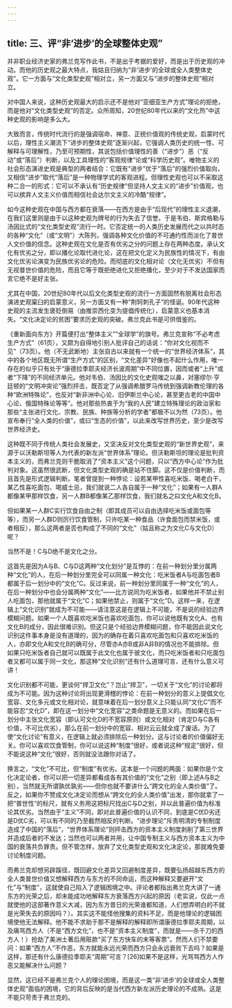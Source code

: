 ```yaml
---
---
---
```

title: 三、评“非‘进步’的全球整体史观”
---




并非职业经济史家的弗兰克写作此书，不是出于考据的爱好，而是出于历史观的冲动。而他的历史观之最大特点，我姑且归纳为“非‘进步’的全球或全人类整体史观”。它一方面与“文化类型史观”相对立，另一方面又与“进步的整体史观”相对立。

对中国人来说，这种历史观最大的启示还不是他对“亚细亚生产方式”理论的拒绝，而是他对“文化类型史观”的否定。众所周知，20世纪80年代以来的“文化热”中这种史观的影响是多么大。

大致而言，传统时代流行的是强调宿命、神意、正统价值观的传统史观，启蒙时代以后，理性主义潮流下“进步的整体史观”逐渐兴起，它强调人类历史的统一性、可解释与可理解性，乃至可预期性，其说包括价值理性的善（“进步”）恶（“反动”或“落后”）判断，以及工具理性的“客观规律”论或“科学历史观”。唯物主义的社会形态演进史观是典型的两者结合：它既有“进步”优于“落后”的强烈价值取向，又相信“进步”取代“落后”是一种物理学式的客观进程。但理性史观也可以不采取这种二合一的形式：它可以不承认有“历史规律”但坚持人文主义的“进步”价值观，也可以摈弃人文主义价值而相信社会达尔文主义的冷酷“规律”。

如今这种史观在中国与西方都在衰落——在西方是由于“后现代”的理性主义退潮，在我们这里则是由于以这种史观为牌号的行为失去了信誉。于是韦伯、斯宾格勒与汤因比式的“文化类型史观”流行一时。它否定统一的人类历史发展而代之以共时态的各种“文化”（或“文明”）大陈列，强调各种文化价值的不可通约性而淡化了普世人文价值的信念。这种史观在文化是否有优劣之分的问题上存在两种态度。承认文化有优劣之分，即以播化论取代进化论，这在把文化定义为民族性的情况下，有由文化优劣论演变为民族优劣论的危险。而彻底的文化相对论（文化无优劣）不但有无视普世价值的危险，而且它等于既拒绝进化又拒绝播化，至少对于不发达国家而言它绝不是好主张。

尤其在中国，20世纪80年代以后文化类型史观的流行一方面固然有脱离社会形态演进史观窠臼的启蒙意义，另一方面又有一种“荆轲刺孔子”的怪诞。90年代这种史观的主流发生褒贬倒易（由推崇西化变为提倡传统化），启蒙意义也基本消失。“文化决定论的贫困”要求历史观的突破。弗兰克此书是可供借鉴的。

《重新面向东方》开篇便打出“整体主义”“全球学”的旗号。弗兰克宣称“不必考虑生产方式”（61页），又颇为自得地引别人批评自己的话说：“你对文化视而不见”（73页）。他（不无武断地）主张自古以来就有一个统一的“世界经济体系”，其中的各个地区既无所谓“生产方式”的区别，“文化差异”好像也不起什么作用，唯一存在的似乎只有处于“康德拉季耶夫经济长波周期”中不同位置，因而或者“上升”或者“下降”的不同经济单元。他对韦伯、汤因比的文化史观嗤之以鼻，对塞缪尔·亨廷顿的“文明冲突论”强烈抨击，既否定了从强调希腊罗马传统到强调新教伦理的各种“欧洲特殊论”，也反对“新非洲中心论、旧伊斯兰中心论，甚至更古老的中国中心论、俄国特殊论等等”。他对那些热衷于为“我的人民”建立特殊理论的政治家和那些“主张进行文化、宗教、民族、种族等分析的学者”都极不以为然（73页）。他宣布奉行“全人类的价值”，或曰“生态的价值”，以此来改写世界历史，至少是改写世界经济史。

这种既不同于传统人类社会发展史，又坚决反对文化类型史观的“新世界史观”，来源于以沃勒斯坦等人为代表的新左派“世界体系”理论。但沃勒斯坦的理论是批判资本主义的，而弗兰克则干脆取消了“资本主义”这个问题，只以“西方中心论”作为批判对象。这虽然很武断，但文化类型史观的确是站不住脚。这不仅是价值判断，而且首先是形式逻辑判断。笔者曾提到一种悖论：设若某甲性喜吃米饭、喝老白干，某乙性喜吃面包、喝威士忌，我们就说二人各自属于一种“文化”；如果有一人群A都像某甲那样饮食，另一人群B都像某乙那样饮食，我们就名之曰文化A和文化B。

但如果某一人群C实行饮食自由之制（即其成员可以自由选择吃米饭或面包等等），而另一人群D则厉行饮食管制，只许吃某一种食品（许食面包而禁米饭，或者相反），那么这两者是否也构成了不同的“文化”（姑且称之为文化C与文化D）呢？

当然不是！C与D绝不是文化之分。

这首先是因为A与B、C与D这两种“文化划分”是互悖的：在前一种划分里分属两种“文化”的人，在后一种划分里完全可以同属一种文化：吃米饭者A与吃面包者B都属于后一划分中的“文化”C。反过来说，前一种划分里同属于一种“文化”的人，在后一种划分中也会分属两种“文化”——比方说同为吃米饭者，如果他并不禁止别人吃面包，那他就属于“文化”C；如果他禁止，则属于“文化”D。这样一来，在逻辑上“文化识别”就成为不可能——请注意这是在逻辑上不可能，不是说的经验边界模糊问题。如果一个人既喜欢吃米饭也喜欢吃面包，你可以说他既有文化A、也有文化B的成分，因此很难识别。但这只是个经验边界模糊问题，你不能因此说文化识别这件事本身是没有道理的，因为的确存在着只喜欢吃面包和只喜欢吃米饭的人，亦即文化A和文化B的确可分，尽管亦A亦B或非A非B的情况也不能排除。但如果只吃米饭者自己就可以既属于此文化也属于彼文化，而只吃米饭者和只吃面包者又都可以属于同一文化，那这种“文化识别”还有什么道理可言、还有什么意义可讲！

文化识别都不可能，更谈何“捍卫文化”？岂止“捍卫”，一切关于“文化”的讨论都将成为不可能。因为这种讨论将出现更滑稽的悖论：在前一种划分的意义上提倡文化宽容、文化多元或文化相对论，就意味着在后一划分意义上只能认同“文化C”而不能容忍“文化D”，即在这一划分中“文化宽容”之类命题是无意义的。而如果在后一划分中主张文化宽容（即认可文化D的不宽容原则）或文化相对（肯定D与C各有价值，不可比优劣），那么在前一划分中的宽容、相对云云就全成了废话。为了使“文化讨论”有意义，在逻辑上就必须排除后一种划分。这与讨论者的价值偏好无关。你可以喜欢饮食管制，你可以说这种“制度”很好，或者说这种“规定”很好，但不能说这种“文化”很好，否则就没法跟你对话了。

换言之，“文化”不可比，但“制度”有优劣。这本是一个问题的两面：如果你是个文化决定论者，你可以把一切差异都看成各有其价值的“文化”之别（即上述A与B之别），当然就无所谓孰优孰劣——但你也就不要讲什么“跨文化的全人类价值”了。反之，如果你不赞成文化决定论而想从“跨文化的全人类价值”出发，那你就拿了一把“普世性”的标尺，就有义务用这把标尺找出C与D之别，并以此普遍价值为标准论其优劣。当然由于“主义”不同，即对此普遍价值的认识不同，到底是C优D劣还是D优C劣，可以有不同的乃至截然相反的判断。“进步理论”斥责明清的专制制度造成了中国的“落后”，“世界体系理论”则抨击西方的资本主义制度剥削了第三世界并造成后者的不发达；当然也可以两者并用，让中国专制主义与西方资本主义为中国的衰落共负罪责。但不管怎样，放弃了文化类型史观和文化决定论，那就难免要讨论制度问题。

而弗兰克却想另辟蹊径，既回避文化差异又回避制度差异，既要弘扬超越东西方的全人类普世价值又想解释西方与东方的不同命运，而这种解释又要避开“文化”与“制度”，这就使自己陷入了逻辑困境之中。评论者都指出弗兰克大讲了一通东方的光荣之后，却未能成功地解释东方衰落西方兴起的原因（老实说，仅此一点就使他的这部著作意义大减，因为东方昔日的光荣谁都知道，人们想弄明白的不就是光荣失去的原因吗？）。其实这不能怪他搜集的资料不足，而是他理论的逻辑困境使他无法解释。他不能不求助于那不是解释的解释即所谓康德拉季耶夫周期，以及痛骂西方人（不是“西方文化”，也不是“资本主义制度”，而就是——杀千刀的西方人！）抢劫了美洲土著后用赃款“买了东方快车的末等客票”。然而人们不禁要问：如果“西方人”不作恶，东方就能永远光荣而西方只会永远衰败下去吗？如果是这样，那还有什么康德拉季耶夫“周期”可言？[26]如果不是这样，光骂骂西方人作恶又能解决什么问题？

显然，这已经不是弗兰克个人的理论困境，而是这一类“非‘进步’的全球或全人类整体史观”面临的困境，它的背后反映的是当代西方新左派历史理论的不成熟。这是不能只苛责于弗兰克的。